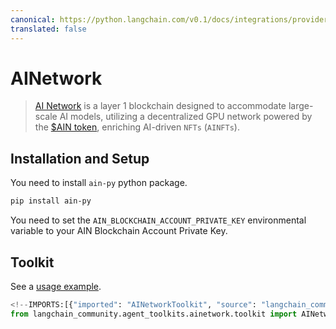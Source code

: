 ```yaml
---
canonical: https://python.langchain.com/v0.1/docs/integrations/providers/ainetwork
translated: false
---
```


# AINetwork

>[AI Network](https://www.ainetwork.ai/build-on-ain) is a layer 1 blockchain designed to accommodate
> large-scale AI models, utilizing a decentralized GPU network powered by the
> [$AIN token](https://www.ainetwork.ai/token), enriching AI-driven `NFTs` (`AINFTs`).

## Installation and Setup

You need to install `ain-py` python package.

```bash
pip install ain-py
```

You need to set the `AIN_BLOCKCHAIN_ACCOUNT_PRIVATE_KEY` environmental variable to your AIN Blockchain Account Private Key.

## Toolkit

See a [usage example](/docs/integrations/toolkits/ainetwork).

```python
<!--IMPORTS:[{"imported": "AINetworkToolkit", "source": "langchain_community.agent_toolkits.ainetwork.toolkit", "docs": "https://api.python.langchain.com/en/latest/agent_toolkits/langchain_community.agent_toolkits.ainetwork.toolkit.AINetworkToolkit.html", "title": "AINetwork"}]-->
from langchain_community.agent_toolkits.ainetwork.toolkit import AINetworkToolkit
```